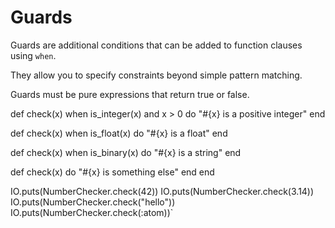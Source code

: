 
# Guards

Guards are additional conditions that can be added to function clauses using `when`.

They allow you to specify constraints beyond simple pattern matching.

Guards must be pure expressions that return true or false.

  def check(x) when is_integer(x) and x > 0 do
    "#{x} is a positive integer"
  end

  def check(x) when is_float(x) do
    "#{x} is a float"
  end

  def check(x) when is_binary(x) do
    "#{x} is a string"
  end

  def check(x) do
    "#{x} is something else"
  end
end

IO.puts(NumberChecker.check(42))
IO.puts(NumberChecker.check(3.14))
IO.puts(NumberChecker.check("hello"))
IO.puts(NumberChecker.check(:atom))`
